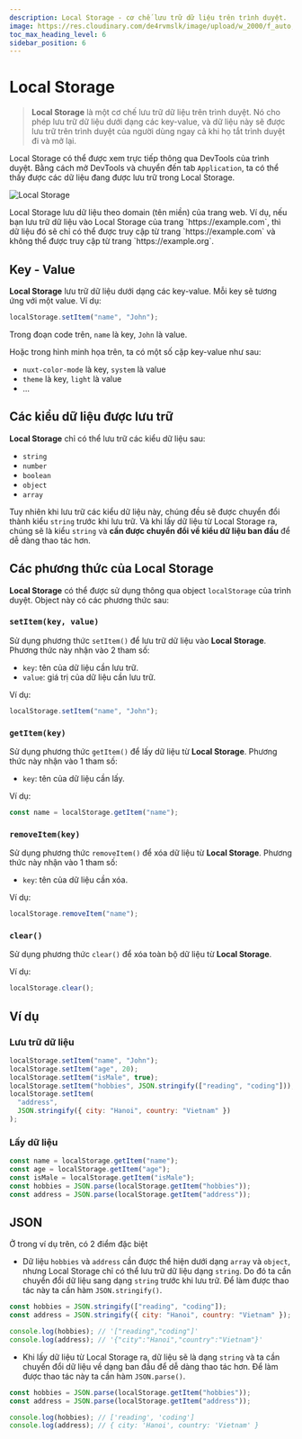 ```yaml
---
description: Local Storage - cơ chế lưu trữ dữ liệu trên trình duyệt.
image: https://res.cloudinary.com/de4rvmslk/image/upload/w_2000/f_auto,q_auto//img/LocalStorage-cover_photo.png
toc_max_heading_level: 6
sidebar_position: 6
---
```



# Local Storage

> **Local Storage** là một cơ chế lưu trữ dữ liệu trên trình duyệt. Nó cho phép lưu trữ dữ liệu dưới dạng các key-value, và dữ liệu này sẽ được lưu trữ trên trình duyệt của người dùng ngay cả khi họ tắt trình duyệt đi và mở lại.

Local Storage có thể được xem trực tiếp thông qua DevTools của trình duyệt. Bằng cách mở DevTools và chuyển đến tab `Application`, ta có thể thấy được các dữ liệu đang được lưu trữ trong Local Storage.

![Local Storage](./img/local-storage-in-devtools.png)

<Callout type="warning">
Local Storage lưu dữ liệu theo domain (tên miền) của trang web. Ví dụ, nếu bạn lưu trữ dữ liệu vào Local Storage của trang `https://example.com`, thì dữ liệu đó sẽ chỉ có thể được truy cập từ trang `https://example.com` và không thể được truy cập từ trang `https://example.org`.
</Callout>

## Key - Value

**Local Storage** lưu trữ dữ liệu dưới dạng các key-value. Mỗi key sẽ tương ứng với một value. Ví dụ:

```js
localStorage.setItem("name", "John");
```

Trong đoạn code trên, `name` là key, `John` là value.

Hoặc trong hình minh họa trên, ta có một số cặp key-value như sau:

- `nuxt-color-mode` là key, `system` là value
- `theme` là key, `light` là value
- ...

## Các kiểu dữ liệu được lưu trữ

**Local Storage** chỉ có thể lưu trữ các kiểu dữ liệu sau:

- `string`
- `number`
- `boolean`
- `object`
- `array`

Tuy nhiên khi lưu trữ các kiểu dữ liệu này, chúng đều sẽ được chuyển đổi thành kiểu `string` trước khi lưu trữ. Và khi lấy dữ liệu từ Local Storage ra, chúng sẽ là kiểu `string` và **cần được chuyển đổi về kiểu dữ liệu ban đầu** để dễ dàng thao tác hơn.

## Các phương thức của Local Storage

**Local Storage** có thể được sử dụng thông qua object `localStorage` của trình duyệt. Object này có các phương thức sau:

### `setItem(key, value)`

Sử dụng phương thức `setItem()` để lưu trữ dữ liệu vào **Local Storage**. Phương thức này nhận vào 2 tham số:

- `key`: tên của dữ liệu cần lưu trữ.
- `value`: giá trị của dữ liệu cần lưu trữ.

Ví dụ:

```js
localStorage.setItem("name", "John");
```

### `getItem(key)`

Sử dụng phương thức `getItem()` để lấy dữ liệu từ **Local Storage**. Phương thức này nhận vào 1 tham số:

- `key`: tên của dữ liệu cần lấy.

Ví dụ:

```js
const name = localStorage.getItem("name");
```

### `removeItem(key)`

Sử dụng phương thức `removeItem()` để xóa dữ liệu từ **Local Storage**. Phương thức này nhận vào 1 tham số:

- `key`: tên của dữ liệu cần xóa.

Ví dụ:

```js
localStorage.removeItem("name");
```

### `clear()`

Sử dụng phương thức `clear()` để xóa toàn bộ dữ liệu từ **Local Storage**.

Ví dụ:

```js
localStorage.clear();
```

## Ví dụ

### Lưu trữ dữ liệu

```js
localStorage.setItem("name", "John");
localStorage.setItem("age", 20);
localStorage.setItem("isMale", true);
localStorage.setItem("hobbies", JSON.stringify(["reading", "coding"]));
localStorage.setItem(
  "address",
  JSON.stringify({ city: "Hanoi", country: "Vietnam" })
);
```

### Lấy dữ liệu

```js
const name = localStorage.getItem("name");
const age = localStorage.getItem("age");
const isMale = localStorage.getItem("isMale");
const hobbies = JSON.parse(localStorage.getItem("hobbies"));
const address = JSON.parse(localStorage.getItem("address"));
```

## JSON

Ở trong ví dụ trên, có 2 điểm đặc biệt

- Dữ liệu `hobbies` và `address` cần được thể hiện dưới dạng `array` và `object`, nhưng Local Storage chỉ có thể lưu trữ dữ liệu dạng `string`. Do đó ta cần chuyển đổi dữ liệu sang dạng `string` trước khi lưu trữ. Để làm được thao tác này ta cần hàm `JSON.stringify()`.

```js
const hobbies = JSON.stringify(["reading", "coding"]);
const address = JSON.stringify({ city: "Hanoi", country: "Vietnam" });

console.log(hobbies); // '["reading","coding"]'
console.log(address); // '{"city":"Hanoi","country":"Vietnam"}'
```

- Khi lấy dữ liệu từ Local Storage ra, dữ liệu sẽ là dạng `string` và ta cần chuyển đổi dữ liệu về dạng ban đầu để dễ dàng thao tác hơn. Để làm được thao tác này ta cần hàm `JSON.parse()`.

```js
const hobbies = JSON.parse(localStorage.getItem("hobbies"));
const address = JSON.parse(localStorage.getItem("address"));

console.log(hobbies); // ['reading', 'coding']
console.log(address); // { city: 'Hanoi', country: 'Vietnam' }
```
